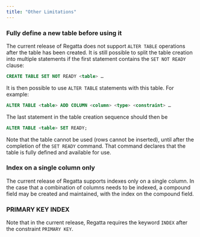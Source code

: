 ---
title: "Other Limitations"
---

### Fully define a new table before using it

The current release of Regatta does not support `ALTER TABLE` operations after the table has been created. It is still possible to split the table creation into multiple statements if the first statement contains the `SET NOT READY` clause:

```sql
CREATE TABLE SET NOT READY <table> …
```

It is then possible to use `ALTER TABLE` statements with this table. For example:

```sql
ALTER TABLE <table> ADD COLUMN <column> <type> <constraint> …
```

The last statement in the table creation sequence should then be

```sql
ALTER TABLE <table> SET READY;
```

Note that the table cannot be used (rows cannot be inserted), until after the completion of the `SET READY` command. That command declares that the table is fully defined and available for use.

### Index on a single column only

The current release of Regatta supports indexes only on a single column. In the case that a combination of columns needs to be indexed, a compound field may be created and maintained, with the index on the compound field.

### PRIMARY KEY INDEX

Note that in the current release, Regatta requires the keyword `INDEX` after the constraint `PRIMARY KEY`.
